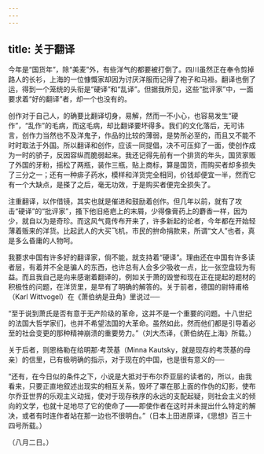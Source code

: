 ```yaml
---
---
---
```

title: 关于翻译
---



今年是“国货年”，除“美麦”外，有些洋气的都要被打倒了。四川虽然正在奉令剪掉路人的长衫，上海的一位慷慨家却因为讨厌洋服而记得了袍子和马褂。翻译也倒了运，得到一个笼统的头衔是“硬译”和“乱译”。但据我所见，这些“批评家”中，一面要求着“好的翻译”者，却一个也没有的。

创作对于自己人，的确要比翻译切身，易解，然而一不小心，也容易发生“硬作”，“乱作”的毛病，而这毛病，却比翻译要坏得多。我们的文化落后，无可讳言，创作力当然也不及洋鬼子，作品的比较的薄弱，是势所必至的，而且又不能不时时取法于外国。所以翻译和创作，应该一同提倡，决不可压抑了一面，使创作成为一时的骄子，反因容纵而脆弱起来。我还记得先前有一个排货的年头，国货家贩了外国的牙粉，摇松了两瓶，装作三瓶，贴上商标，算是国货，而购买者却多损失了三分之一；还有一种痱子药水，模样和洋货完全相同，价钱却便宜一半，然而它有一个大缺点，是搽了之后，毫无功效，于是购买者便完全损失了。

注重翻译，以作借镜，其实也就是催进和鼓励着创作。但几年以前，就有了攻击“硬译”的“批评家”，搔下他旧疮疤上的末屑，少得像膏药上的麝香一样，因为少，就自以为是奇珍。而这风气竟传布开来了，许多新起的论者，今年都在开始轻薄着贩来的洋货。比起武人的大买飞机，市民的拚命捐款来，所谓“文人”也者，真是多么昏庸的人物呵。

我要求中国有许多好的翻译家，倘不能，就支持着“硬译”。理由还在中国有许多读者层，有着并不全是骗人的东西，也许总有人会多少吸收一点，比一张空盘较为有益。而且我自己是向来感谢着翻译的，例如关于萧的毁誉和现在正在提起的题材的积极性的问题，在洋货里，是早有了明确的解答的。关于前者，德国的尉特甫格（Karl Wittvogel）在《萧伯纳是丑角》里说过──

“至于说到萧氏是否有意于无产阶级的革命，这并不是一个重要的问题。十八世纪的法国大哲学家们，也并不希望法国的大革命。虽然如此，然而他们都是引导着必至的社会变更的那种精神崩溃的重要势力。”（刘大杰译，《萧伯纳在上海》所载。）

关于后者，则恩格勒在给明那·考茨基（Minna Kautsky，就是现存的考茨基的母亲）的信里，已有极明确的指示，对于现在的中国，也是很有意义的──

“还有，在今日似的条件之下，小说是大抵对于布尔乔亚层的读者的，所以，由我看来，只要正直地叙述出现实的相互关系，毁坏了罩在那上面的作伪的幻影，使布尔乔亚世界的乐观主义动摇，使对于现存秩序的永远的支配起疑，则社会主义的倾向的文学，也就十足地尽了它的使命了——即使作者在这时并未提出什么特定的解决，或者有时连作者站在那一边也不很明白。”（日本上田进原译，《思想》百三十四号所载。）

（八月二日。）